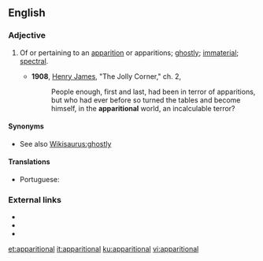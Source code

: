 ==English==

===Adjective===
{{en-adj}}

# {{lb|en|religion|forteana}} Of or pertaining to an [[apparition]] or apparitions; [[ghostly]]; [[immaterial]]; [[spectral]].
#* '''1908''', [[w:Henry_James|Henry James]], "The Jolly Corner," ch. 2,
#*: People enough, first and last, had been in terror of apparitions, but who had ever before so turned the tables and become himself, in the '''apparitional''' world, an incalculable terror?

====Synonyms====
* See also [[Wikisaurus:ghostly]]

====Translations====
{{trans-top|of or pertaining to an apparition or apparitions}}
* Portuguese: {{t|pt|aparicional}}
{{trans-mid}}
{{trans-bottom}}

===External links===
* {{R:Webster 1913}}
* {{R:Dictionary.com}}
* {{R:OneLook}}

[[et:apparitional]]
[[it:apparitional]]
[[ku:apparitional]]
[[vi:apparitional]]